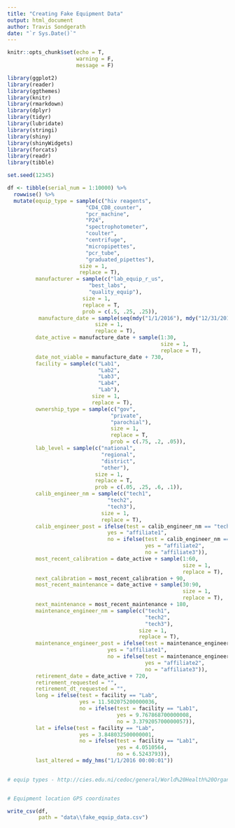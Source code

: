 ```yaml
---
title: "Creating Fake Equipment Data"
output: html_document
author: Travis Sondgerath
date: "`r Sys.Date()`"
---
```


```r
knitr::opts_chunk$set(echo = T,
                      warning = F,
                      message = F)

library(ggplot2)
library(reader)
library(ggthemes)
library(knitr)
library(rmarkdown)
library(dplyr)
library(tidyr)
library(lubridate)
library(stringi)
library(shiny)
library(shinyWidgets)
library(forcats)
library(readr)
library(tibble)

```

```r

set.seed(12345)

df <- tibble(serial_num = 1:10000) %>% 
  rowwise() %>%
  mutate(equip_type = sample(c("hiv reagents",
                         "CD4_CD8_counter",
                         "pcr_machine",
                         "P24",
                         "spectrophotometer",
                         "coulter",
                         "centrifuge",
                         "micropipettes",
                         "pcr_tube",
                         "graduated_pipettes"),
                       size = 1,
                       replace = T),
         manufacturer = sample(c("lab_equip_r_us",
                          "best_labs",
                          "quality_equip"),
                        size = 1,
                        replace = T,
                        prob = c(.5, .25, .25)),
          manufacture_date = sample(seq(mdy("1/1/2016"), mdy("12/31/2017"), by = "day"),
                            size = 1,
                            replace = T),
         date_active = manufacture_date + sample(1:30,
                                                 size = 1,
                                                 replace = T),
         date_not_viable = manufacture_date + 730,
         facility = sample(c("Lab1",
                             "Lab2",
                             "Lab3",
                             "Lab4",
                             "Lab"),
                           size = 1,
                           replace = T),
         ownership_type = sample(c("gov",
                                 "private",
                                 "parochial"),
                                 size = 1,
                                 replace = T,
                                 prob = c(.75, .2, .05)),
         lab_level = sample(c("national",
                              "regional",
                              "district",
                              "other"),
                            size = 1,
                            replace = T,
                            prob = c(.05, .25, .6, .1)),
         calib_engineer_nm = sample(c("tech1",
                                "tech2",
                                "tech3"),
                              size = 1,
                              replace = T),
         calib_engineer_post = ifelse(test = calib_engineer_nm == "tech1",
                                yes = "affiliate1",
                                no = ifelse(test = calib_engineer_nm == "tech2",
                                            yes = "affiliate2",
                                            no = "affiliate3")),
         most_recent_calibration = date_active + sample(1:60,
                                                        size = 1,
                                                        replace = T),
         next_calibration = most_recent_calibration + 90,
         most_recent_maintenance = date_active + sample(30:90,
                                                        size = 1,
                                                        replace = T),
         next_maintenance = most_recent_maintenance + 180,
         maintenance_engineer_nm = sample(c("tech1",
                                            "tech2",
                                            "tech3"),
                                          size = 1,
                                          replace = T),
         maintenance_engineer_post = ifelse(test = maintenance_engineer_nm == "tech1",
                                yes = "affiliate1",
                                no = ifelse(test = maintenance_engineer_nm == "tech2",
                                            yes = "affiliate2",
                                            no = "affiliate3")),
         retirement_date = date_active + 720,
         retirement_requested = "",
         retirement_dt_requested = "",
         long = ifelse(test = facility == "Lab",
                       yes = 11.502075200000036,
                       no = ifelse(test = facility == "Lab1",
                                   yes = 9.767868700000008,
                                   no = 3.379205700000057)),
         lat = ifelse(test = facility == "Lab",
                       yes = 3.848032500000001,
                       no = ifelse(test = facility == "Lab1",
                                   yes = 4.0510564,
                                   no = 6.5243793)),
         last_altered = mdy_hms("1/1/2016 00:00:01"))
  

# equip types - http://cies.edu.ni/cedoc/general/World%20Health%20Organization%20HIV-AI%20(D)2/pdfs/list-laboratory.pdf


# Equipment location GPS coordinates

```

```r
write_csv(df,
          path = "data\\fake_equip_data.csv")
```






























